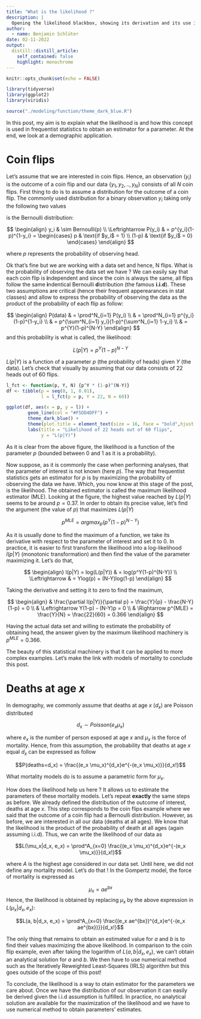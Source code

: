 ```yaml
---
title: "What is the likelihood ?"
description: |
  Opening the likelihood blackbox, showing its derivation and its use in a demographic context. 
author:
  - name: Benjamin Schlüter
date: 02-11-2022
output:
  distill::distill_article:
    self_contained: false
    highlight: monochrome
---
```


```r
knitr::opts_chunk$set(echo = FALSE)
```

```r
library(tidyverse)
library(ggplot2)
library(viridis)

source("./modeling/function/theme_dark_blue.R")
```


In this post, my aim is to explain what the likelihood is and how this concept is used in frequentist statistics to obtain an estimator for a parameter. At the end, we look at a demographic application.

# Coin flips

Let's assume that we are interested in coin flips. Hence, an observation ($y_i$) is the outcome of a coin flip and our data $\{y_1, y_2, .., y_N\}$ consists of all $N$ coin flips. First thing to do is to assume a distribution for the outcome of a coin flip. The commonly used distribution for a binary observation $y_i$ taking only the following two values

\begin{equation}
  y_{i} =
    \begin{cases}
      1 & \text{if head}\\
      0 & \text{if tail}
    \end{cases}       
\end{equation}

is the Bernoulli distribution:

$$
\begin{align}
y_i & \sim Bernoulli(p) \\
\Leftrightarrow P(y_i) &  = p^{y_i}(1-p)^{1-y_i} = \begin{cases} 
p & \text{if $y_i$ = 1} \\
(1-p) & \text{if $y_i$ = 0} \end{cases}
\end{align}
$$

where $p$ represents the probability of observing head.


Ok that's fine but we are working with a data set and hence, N flips. What is the probability of observing the data set we have ? We can easily say that each coin flip is **i**ndependent and since the coin is always the same, all flips follow the same **i**ndentical Bernoulli **d**istribution (the famous **i.i.d**). These two assumptions are critical (hence their frequent apperearances in stat classes) and allow to express the probability of observing the data as the product of the probability of each flip as follow:

$$
\begin{align}
P(data) & = \prod^N_{i=1} P(y_i) \\
& = \prod^N_{i=1} p^{y_i}(1-p)^{1-y_i} \\
& = p^{\sum^N_{i=1} y_i}(1-p)^{\sum^N_{i=1} 1-y_i} \\
& = p^{Y}(1-p)^{N-Y} 
\end{align}
$$
and this probability is what is called, the likelihood: 

$$L(p|Y) = p^Y(1-p)^{N-Y}$$

$L(p|Y)$ is a function of a parameter $p$ (the probability of heads) given $Y$ (the  data). Let's check that visually by assuming that our data consists of 22 heads out of 60 flips.


```r
l_fct <- function(p, Y, N) {p^Y * (1-p)^(N-Y)}
df <- tibble(p = seq(0, 1, 0.01),
             l = l_fct(p = p, Y = 22, N = 60))

ggplot(df, aes(x = p, y = l)) +
        geom_line(col = "#F5DD4DFF") +
        theme_dark_blue() +
        theme(plot.title = element_text(size = 16, face = "bold",hjust = 0.5)) +
        labs(title = "Likelihood of 22 heads out of 60 flips",
             y = "L(p|Y)")
```

As it is clear from the above figure, the likelihood is a function of the parameter $p$ (bounded between 0 and 1 as it is a probability). 

Now suppose, as it is commonly the case when performing analyses, that the parameter of interest is not known (here $p$). The way that frequentist statistics gets an estimator for $p$ is by maximizing the probability of observing the data we have. Which, you now know at this stage of the post, is the likelihood. The obtained estimator is called the maximum likelihood estimator (MLE). Looking at the figure, the highest value reached by $L(p|Y)$ seems to be around $p=0.37$. In order to obtain its precise value, let's find the argument (the value of $p$) that maximizes $L(p|Y)$

$$p^{MLE} = argmax_p(p^Y(1-p)^{N-Y})$$

As it is usually done to find the maximum of a function, we take its derivative with respect to the parameter of interest and set it to 0. In practice, it is easier to first transform the likelihood into a log-likelihood $l(p|Y)$ (monotonic transformation) and then find the value of the parameter maximizing it. Let's do that,


$$
\begin{align}
l(p|Y) = log(L(p|Y)) & = log(p^Y(1-p)^{N-Y}) \\
\Leftrightarrow  & = Ylog(p) + (N-Y)log(1-p) 
\end{align}
$$

Taking the derivative and setting it to zero to find the maximum,

$$
\begin{align}
& \frac{\partial l(p|Y)}{\partial p} = \frac{Y}{p} - \frac{N-Y}{1-p} = 0 \\
& \Leftrightarrow Y(1-p) - (N-Y)p = 0 \\
& \Rightarrow p^{MLE} = \frac{Y}{N} = \frac{22}{60} = 0.366
\end{align}
$$

Having the actual data set and willing to estimate the probability of obtaining head, the answer given by the maximum likelihood machinery is $p^{MLE}=0.366$.

The beauty of this statistical machinery is that it can be applied to more complex examples. Let's make the link with models of mortality to conclude this post. 




# Deaths at age $x$

In demography, we commonly assume that deaths at age $x$ ($d_x$) are Poisson distributed

$$d_x \sim Poisson(e_x \mu_x)$$

where $e_x$ is the number of person exposed at age $x$ and $\mu_x$ is the force of mortality. Hence, from this assumption, the probability that deaths at age $x$ equal $d_x$ can be expressed as follow

$$P(deaths=d_x) = \frac{(e_x \mu_x)^{d_x}e^{-(e_x \mu_x)}}{d_x!}$$


What mortality models do is to assume a parametric form for $\mu_x$. 

How does the likelihood help us here ? It allows us to estimate the parameters of these mortality models. Let's repeat **exactly** the same steps as before. We already defined the distribution of the outcome of interest, deaths at age $x$. This step corresponds to the coin flips example where we said that the outcome of a coin flip had a Bernoulli distribution. However, as before, we are interested in all our data (deaths at all ages). We know that the likelihood is the product of the probability of death at all ages (again assuming i.i.d). Thus, we can write the likelihood of our data as

$$L(\mu_x|d_x, e_x) = \prod^A_{x=0} \frac{(e_x \mu_x)^{d_x}e^{-(e_x \mu_x)}}{d_x!}$$

where $A$ is the highest age considered in our data set. Until here, we did not define any mortality model. Let's do that ! In the Gompertz model, the force of mortality is expressed as

$$\mu_x = ae^{bx}$$
Hence, the likelihood is obtained by replacing $\mu_x$ by the above expression in $L(\mu_x|d_x, e_x)$:

$$L(a, b|d_x, e_x) = \prod^A_{x=0} \frac{(e_x ae^{bx})^{d_x}e^{-(e_x ae^{bx})}}{d_x!}$$

The only thing that remains to obtain an estimated value for $a$ and $b$ is to find their values maximizing the above likelihood. In comparison to the coin flip example, even after taking the logarithm of $L(a, b|d_x, e_x)$, we can't obtain an analytical solution for $a$ and $b$. We then have to use numerical method such as the Iteratively Reweighted Least-Squares (IRLS) algorithm but this goes outside of the scope of this post!

To conclude, the likelihood is a way to otain estimator for the parameters we care about. Once we have the distribution of our observation it can easily be derived given the i.i.d assumption is fulfilled. In practice, no analytical solution are available for the maximization of the likelihood and we have to use numerical method to obtain parameters' estimates.